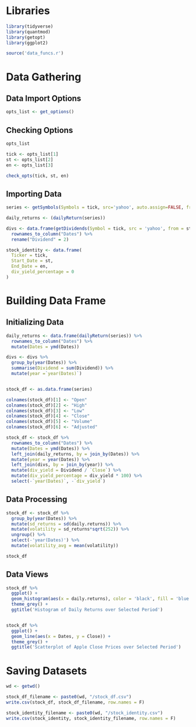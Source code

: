 
# Libraries
```r
library(tidyverse)
library(quantmod)
library(getopt)
library(ggplot2)

source('data_funcs.r')
```


# Data Gathering

## Data Import Options
```r
opts_list <- get_options()
```

## Checking Options
```r
opts_list 

tick <- opts_list[1]
st <- opts_list[2]
en <- opts_list[3]

check_opts(tick, st, en)
```



## Importing Data
```r

series <- getSymbols(Symbols = tick, src='yahoo', auto.assign=FALSE, from=st, to=en)

daily_returns <- (dailyReturn(series))

divs <- data.frame(getDividends(Symbol = tick, src = 'yahoo', from = st, to = en)) %>%
  rownames_to_column("Dates") %>%
  rename("Dividend" = 2)

stock_identity <- data.frame(
  Ticker = tick,
  Start_Date = st,
  End_Date = en,
  div_yield_percentage = 0
)

```


# Building  Data Frame

## Initializing Data
```r

daily_returns <- data.frame(dailyReturn(series)) %>%
  rownames_to_column("Dates") %>%
  mutate(Dates = ymd(Dates))

divs <- divs %>%
  group_by(year(Dates)) %>%
  summarise(Dividend = sum(Dividend)) %>%
  mutate(year =`year(Dates)`)


stock_df <- as.data.frame(series) 

colnames(stock_df)[1] <- "Open"
colnames(stock_df)[2] <- "High"
colnames(stock_df)[3] <- "Low"
colnames(stock_df)[4] <- "Close"
colnames(stock_df)[5] <- "Volume"
colnames(stock_df)[6] <- "Adjusted"

stock_df <- stock_df %>%
  rownames_to_column("Dates") %>%
  mutate(Dates = ymd(Dates)) %>%
  left_join(daily_returns, by = join_by(Dates)) %>%
  mutate(year = year(Dates)) %>%
  left_join(divs, by = join_by(year)) %>%
  mutate(div_yield = Dividend / `Close`) %>%
  mutate(div_yield_percentage = div_yield * 100) %>%
  select(-`year(Dates)`, -`div_yield`) 

```

## Data Processing
```r
stock_df <- stock_df %>% 
  group_by(year(Dates)) %>%
  mutate(sd_returns = sd(daily.returns)) %>%
  mutate(volatility = sd_returns*sqrt(252)) %>%
  ungroup() %>%
  select(-'year(Dates)') %>%
  mutate(volatility_avg = mean(volatility))

stock_df
```




## Data Views
```r

stock_df %>%
  ggplot() +
  geom_histogram(aes(x = daily.returns), color = 'black', fill = 'blue') +
  theme_grey() +
  ggtitle('Histogram of Daily Returns over Selected Period')


stock_df %>%
  ggplot() +
  geom_line(aes(x = Dates, y = Close)) + 
  theme_grey() +
  ggtitle('Scatterplot of Apple Close Prices over Selected Period')

```

# Saving Datasets
```r

wd <- getwd()

stock_df_filename <- paste0(wd, "/stock_df.csv")
write.csv(stock_df, stock_df_filename, row.names = F)

stock_identity_filename <- paste0(wd, "/stock_identity.csv")
write.csv(stock_identity, stock_identity_filename, row.names = F)

```








